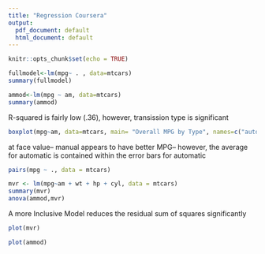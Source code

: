 ```yaml
---
title: "Regression Coursera"
output:
  pdf_document: default
  html_document: default
---
```


```r
knitr::opts_chunk$set(echo = TRUE)
```


```r
fullmodel<-lm(mpg~ . , data=mtcars)
summary(fullmodel)
```
```r
ammod<-lm(mpg ~ am, data=mtcars)
summary(ammod)


```
R-squared is fairly low (.36), however, transission type is significant

```r
boxplot(mpg~am, data=mtcars, main= "Overall MPG by Type", names=c("automatic", "manual"))
```
at face value-- manual appears to have better MPG-- however, the average for automatic is contained within the error bars for automatic
```r
pairs(mpg ~ ., data = mtcars)
```
```r
mvr <- lm(mpg~am + wt + hp + cyl, data = mtcars)
summary(mvr)
anova(ammod,mvr)
```
A more Inclusive Model reduces the residual sum of squares significantly
```r
plot(mvr)
```
```r
plot(ammod)
```